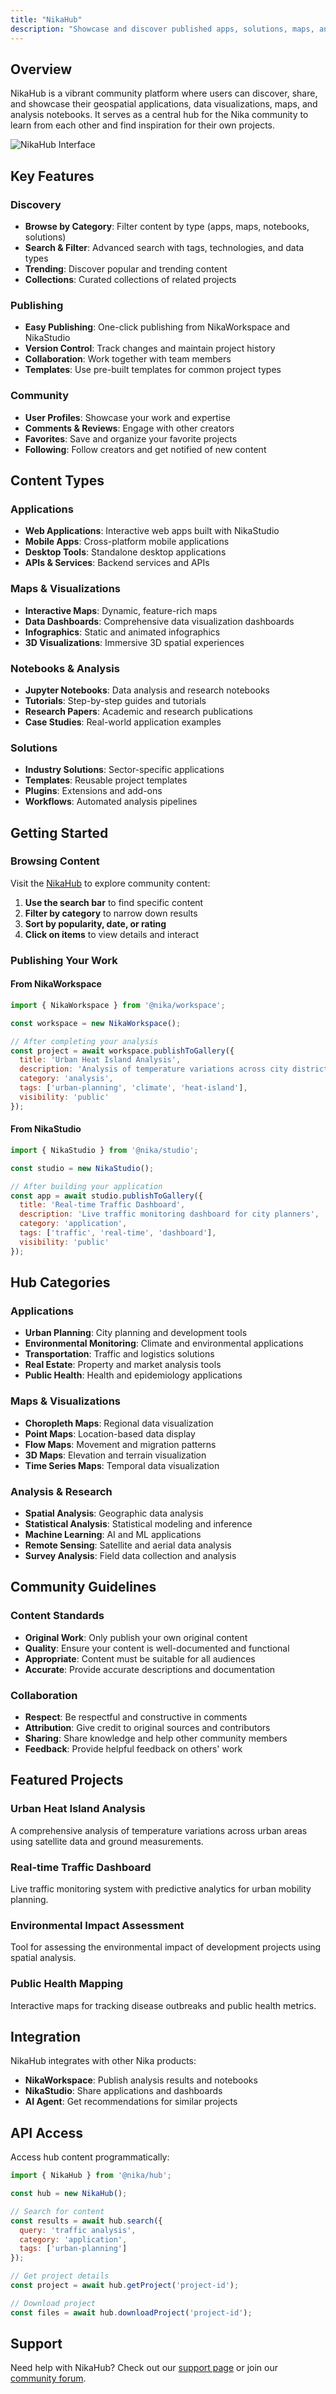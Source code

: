 ```yaml
---
title: "NikaHub"
description: "Showcase and discover published apps, solutions, maps, and notebooks from our community"
---
```


## Overview

NikaHub is a vibrant community platform where users can discover, share, and showcase their geospatial applications, data visualizations, maps, and analysis notebooks. It serves as a central hub for the Nika community to learn from each other and find inspiration for their own projects.

![NikaHub Interface](/products/nika-hub.jpg)

## Key Features

### Discovery
- **Browse by Category**: Filter content by type (apps, maps, notebooks, solutions)
- **Search & Filter**: Advanced search with tags, technologies, and data types
- **Trending**: Discover popular and trending content
- **Collections**: Curated collections of related projects

### Publishing
- **Easy Publishing**: One-click publishing from NikaWorkspace and NikaStudio
- **Version Control**: Track changes and maintain project history
- **Collaboration**: Work together with team members
- **Templates**: Use pre-built templates for common project types

### Community
- **User Profiles**: Showcase your work and expertise
- **Comments & Reviews**: Engage with other creators
- **Favorites**: Save and organize your favorite projects
- **Following**: Follow creators and get notified of new content

## Content Types

### Applications
- **Web Applications**: Interactive web apps built with NikaStudio
- **Mobile Apps**: Cross-platform mobile applications
- **Desktop Tools**: Standalone desktop applications
- **APIs & Services**: Backend services and APIs

### Maps & Visualizations
- **Interactive Maps**: Dynamic, feature-rich maps
- **Data Dashboards**: Comprehensive data visualization dashboards
- **Infographics**: Static and animated infographics
- **3D Visualizations**: Immersive 3D spatial experiences

### Notebooks & Analysis
- **Jupyter Notebooks**: Data analysis and research notebooks
- **Tutorials**: Step-by-step guides and tutorials
- **Research Papers**: Academic and research publications
- **Case Studies**: Real-world application examples

### Solutions
- **Industry Solutions**: Sector-specific applications
- **Templates**: Reusable project templates
- **Plugins**: Extensions and add-ons
- **Workflows**: Automated analysis pipelines

## Getting Started

### Browsing Content

Visit the [NikaHub](https://planet.nika.eco/hub) to explore community content:

1. **Use the search bar** to find specific content
2. **Filter by category** to narrow down results
3. **Sort by popularity, date, or rating**
4. **Click on items** to view details and interact

### Publishing Your Work

#### From NikaWorkspace

```javascript
import { NikaWorkspace } from '@nika/workspace';

const workspace = new NikaWorkspace();

// After completing your analysis
const project = await workspace.publishToGallery({
  title: 'Urban Heat Island Analysis',
  description: 'Analysis of temperature variations across city districts',
  category: 'analysis',
  tags: ['urban-planning', 'climate', 'heat-island'],
  visibility: 'public'
});
```

#### From NikaStudio

```javascript
import { NikaStudio } from '@nika/studio';

const studio = new NikaStudio();

// After building your application
const app = await studio.publishToGallery({
  title: 'Real-time Traffic Dashboard',
  description: 'Live traffic monitoring dashboard for city planners',
  category: 'application',
  tags: ['traffic', 'real-time', 'dashboard'],
  visibility: 'public'
});
```

## Hub Categories

### Applications
- **Urban Planning**: City planning and development tools
- **Environmental Monitoring**: Climate and environmental applications
- **Transportation**: Traffic and logistics solutions
- **Real Estate**: Property and market analysis tools
- **Public Health**: Health and epidemiology applications

### Maps & Visualizations
- **Choropleth Maps**: Regional data visualization
- **Point Maps**: Location-based data display
- **Flow Maps**: Movement and migration patterns
- **3D Maps**: Elevation and terrain visualization
- **Time Series Maps**: Temporal data visualization

### Analysis & Research
- **Spatial Analysis**: Geographic data analysis
- **Statistical Analysis**: Statistical modeling and inference
- **Machine Learning**: AI and ML applications
- **Remote Sensing**: Satellite and aerial data analysis
- **Survey Analysis**: Field data collection and analysis

## Community Guidelines

### Content Standards
- **Original Work**: Only publish your own original content
- **Quality**: Ensure your content is well-documented and functional
- **Appropriate**: Content must be suitable for all audiences
- **Accurate**: Provide accurate descriptions and documentation

### Collaboration
- **Respect**: Be respectful and constructive in comments
- **Attribution**: Give credit to original sources and contributors
- **Sharing**: Share knowledge and help other community members
- **Feedback**: Provide helpful feedback on others' work

## Featured Projects

### Urban Heat Island Analysis
A comprehensive analysis of temperature variations across urban areas using satellite data and ground measurements.

### Real-time Traffic Dashboard
Live traffic monitoring system with predictive analytics for urban mobility planning.

### Environmental Impact Assessment
Tool for assessing the environmental impact of development projects using spatial analysis.

### Public Health Mapping
Interactive maps for tracking disease outbreaks and public health metrics.

## Integration

NikaHub integrates with other Nika products:

- **NikaWorkspace**: Publish analysis results and notebooks
- **NikaStudio**: Share applications and dashboards
- **AI Agent**: Get recommendations for similar projects

## API Access

Access hub content programmatically:

```javascript
import { NikaHub } from '@nika/hub';

const hub = new NikaHub();

// Search for content
const results = await hub.search({
  query: 'traffic analysis',
  category: 'application',
  tags: ['urban-planning']
});

// Get project details
const project = await hub.getProject('project-id');

// Download project
const files = await hub.downloadProject('project-id');
```

## Support

Need help with NikaHub? Check out our [support page](/support) or join our [community forum](/forum). 
